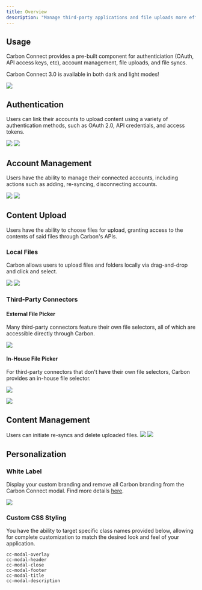 ```yaml
---
title: Overview
description: "Manage third-party applications and file uploads more efficiently with Carbon's ready-to-use React components."
---
```


## Usage

Carbon Connect provides a pre-built component for authenticiation (OAuth, API access keys, etc), account management, file uploads, and file syncs.

<Note>Carbon Connect 3.0 is available in both dark and light modes!</Note>

![](https://imagedelivery.net/_sHUUMiZokZ59YDFOZEZTw/ecced28a-34db-453e-b48e-0f733bcf0c00/public)


## Authentication
Users can link their accounts to upload content using a variety of authentication methods, such as OAuth 2.0, API credentials, and access tokens.

![](https://imagedelivery.net/_sHUUMiZokZ59YDFOZEZTw/5c1f0f4d-f149-4abd-377b-c3bc2131bf00/public)
![](https://imagedelivery.net/_sHUUMiZokZ59YDFOZEZTw/71de848f-7e9d-4818-c6fd-14f8cfc3c100/public)

## Account Management

Users have the ability to manage their connected accounts, including actions such as adding, re-syncing, disconnecting accounts.

![](https://imagedelivery.net/_sHUUMiZokZ59YDFOZEZTw/02fa187f-a91e-420a-0f53-cef9770c0200/public)
![](https://imagedelivery.net/_sHUUMiZokZ59YDFOZEZTw/5ae33177-4bb6-4f0f-7936-0fb9ae1c4900/public)

## Content Upload

Users have the ability to choose files for upload, granting access to the contents of said files through Carbon's APIs.

### Local Files

Carbon allows users to upload files and folders locally via drag-and-drop and click and select.

![](https://imagedelivery.net/_sHUUMiZokZ59YDFOZEZTw/a9e72e8e-bea8-429c-0565-ad38cd0a8600/public)
![](https://imagedelivery.net/_sHUUMiZokZ59YDFOZEZTw/5637c650-8e10-4bfd-1070-4dccc1dad900/public)

### Third-Party Connectors

#### External File Picker

Many third-party connectors feature their own file selectors, all of which are accessible directly through Carbon.

![](https://imagedelivery.net/_sHUUMiZokZ59YDFOZEZTw/76259577-ca49-4b03-d36a-1664cd12d100/public)

#### In-House File Picker

For third-party connectors that don't have their own file selectors, Carbon provides an in-house file selector.

![](https://imagedelivery.net/_sHUUMiZokZ59YDFOZEZTw/bdf45a47-5c7b-4388-b7a2-0e01bac59700/public)

![](https://imagedelivery.net/_sHUUMiZokZ59YDFOZEZTw/ecb02d3c-a3a0-4c4a-5b7f-6a3043682f00/public)


## Content Management
Users can initiate re-syncs and delete uploaded files.
![](https://imagedelivery.net/_sHUUMiZokZ59YDFOZEZTw/792db5e0-d278-4dc7-0e9c-2825b446cf00/public)
![](https://imagedelivery.net/_sHUUMiZokZ59YDFOZEZTw/6e9f2d74-33ab-48c8-9ca4-c1055fa08300/public)

## Personalization

### White Label

Display your custom branding and remove all Carbon branding from the Carbon Connect modal. Find more details [here](/learn/customize/whitelabel).

![](https://imagedelivery.net/_sHUUMiZokZ59YDFOZEZTw/54018981-8c42-4982-424e-44e26b6b2900/public)

### Custom CSS Styling

You have the ability to target specific class names provided below, allowing for complete customization to match the desired look and feel of your application.

```
cc-modal-overlay
cc-modal-header
cc-modal-close
cc-modal-footer
cc-modal-title
cc-modal-description
```